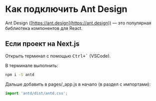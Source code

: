 
# Как подключить Ant Design

Ant Design ([https://ant.design](https://ant.design)) — это популярная библиотека компонентов для React.

## Если проект на Next.js

Открыть терминал с помощью <kbd>Ctrl+`</kbd> (VSCode).

В терминале выполнить:

```bash Terminal
npm i -S antd
```

Дальше добавить в <FileName>pages/_app.js</FileName> в начало (в раздел с импортами):

```jsx pages/_app.js
import 'antd/dist/antd.css';
```
